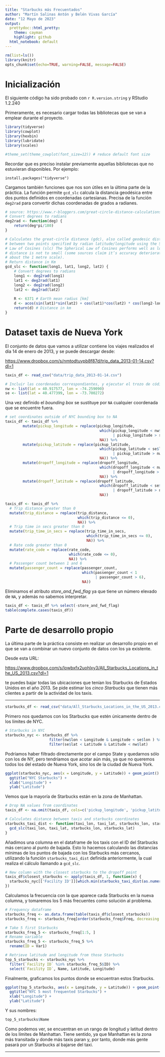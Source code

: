 ```yaml
---
title: "Starbucks más Frecuentados"
author: "Martín Salinas Antón y Belén Vivas García"
date: "12 Mayo de 2023"
output:
  prettydoc::html_pretty:
    theme: cayman
    highlight: github
  html_notebook: default
---
```


```r
rm(list=ls()) 
library(knitr)
opts_chunk$set(echo=TRUE, warning=FALSE, message=FALSE)
```

# Inicialización

El siguiente código ha sido probado con `r R.version.string` y RStudio 1.2.240

Primeramente, es necesario cargar todas las bibliotecas que se van a emplear durante el proyecto.

```r
library(tidyverse)
library(cowplot)
library(hexbin)
library(lubridate)
library(scales)

#theme_set(theme_cowplot(font_size=12)) # reduce default font size
```

Recordar que es preciso instalar previamente aquellas bibliotecas que no estuvieran disponibles. Por ejemplo:

```         
install.packages("tidyverse")
```

Cargamos también funciones que nos son útiles en la última parte de la práctica. La función permite `gcd_slc` calcula la distancia geodésica entre dos puntos definidos en coordenadas cartesianas. Precisa de la función `deg2rad` para convertir dichas coordenadas de grados a radianes.

```r
# source: https://www.r-bloggers.com/great-circle-distance-calculations-in-r/
# Convert degrees to radians
deg2rad <- function(deg) {
    return(deg*pi/180)
}

# Calculates the great-circle distance (gdc), also called geodesic distance, 
# between two points specified by radian latitude/longitude using the Spherical 
# Law of Cosines (slc) The Spherical Law of Cosines performs well as long as the
# distance is not to small (some sources claim it’s accuracy deteriorates at
# about the 1 metre scale). 
# Return distance in Km
gcd_slc <- function(long1, lat1, long2, lat2) {
    # Convert degrees to radians
    long1 <- deg2rad(long1)
    lat1 <- deg2rad(lat1)
    long2 <- deg2rad(long2)
    lat2 <- deg2rad(lat2)
    
    R <- 6371 # Earth mean radius [km]
    d <- acos(sin(lat1)*sin(lat2) + cos(lat1)*cos(lat2) * cos(long2-long1)) * R
    return(d) # Distance in km
}
```

# Dataset taxis de Nueva York

El conjunto de datos que vamos a utilizar contiene los viajes realizados el día 14 de enero de 2013, y se puede descargar desde:

<https://www.dropbox.com/s/nmtodtuvpb8f87d/trip_data_2013-01-14.csv?dl=1>

```r
taxis_df <- read_csv("data/trip_data_2013-01-14.csv")
```

```r
# Incluir las coordenadas correspondientes, y ejecutar el trozo de código
nw <- list(lat = 40.917577, lon = -74.259090)
se <- list(lat = 40.477399, lon = -73.700272)
```

Una vez definido el *bounding box* se sustituye por <code>NA</code> cualquier coordenada que se encuentre fuera.

```r
# set coordinates outside of NYC bounding box to NA
taxis_df <- taxis_df %>% 
        mutate(pickup_longitude = replace(pickup_longitude,
                                           which(pickup_longitude < nw$lon 
                                                 | pickup_longitude > se$lon),
                                           NA)) %>%
        mutate(pickup_latitude = replace(pickup_latitude,
                                           which(pickup_latitude < se$lat 
                                                 | pickup_latitude > nw$lat),
                                           NA)) %>%
        mutate(dropoff_longitude = replace(dropoff_longitude,
                                           which(dropoff_longitude < nw$lon 
                                                 | dropoff_longitude > se$lon),
                                           NA)) %>%
        mutate(dropoff_latitude = replace(dropoff_latitude,
                                           which(dropoff_latitude < se$lat 
                                                 | dropoff_latitude > nw$lat),
                                           NA))
```

```r
taxis_df <- taxis_df %>%
  # Trip distance greater than 0
  mutate(trip_distance = replace(trip_distance,
                                 which(trip_distance <= 0),
                                 NA)) %>%
  # Trip time in secs greater than 0
  mutate(trip_time_in_secs = replace(trip_time_in_secs,
                                     which(trip_time_in_secs <= 0),
                                     NA)) %>%
  # Rate code greater than 0
  mutate(rate_code = replace(rate_code,
                             which(rate_code <= 0),
                             NA)) %>%
  # Passenger count between 1 and 6
  mutate(passenger_count = replace(passenger_count,
                                   which(passenger_count < 1
                                         | passenger_count > 6),
                                   NA))
```

Eliminamos el atributo *store_and_fwd_flag* ya que tiene un número elevado de <code>NA</code>, y además no sabemos interpretar.

```r
taxis_df <- taxis_df %>% select(-store_and_fwd_flag)
table(complete.cases(taxis_df))
```

# Parte de desarrollo propio

La última parte de la práctica consiste en realizar un desarrollo propio en el que se van a combinar un nuevo conjunto de datos con los ya existente.

Desde esta URL:

<https://www.dropbox.com/s/lowbxfx2uohlxy3/All_Starbucks_Locations_in_the_US_2013.csv?dl=1>

te puedes bajar todas las ubicaciones que tenían los Starbucks de Estados Unidos en el año 2013. Se pide estimar los *cinco Starbucks* que tienen más clientes a partir de la actividad de los taxis.

------------------------------------------------------------------------

```r
starbucks_df <- read_csv("data/All_Starbucks_Locations_in_the_US_2013.csv")
```

Primero nos quedamos con los Starbucks que estén únicamente dentro de los límites de NYC.

```r
# Starbucks in NYC
starbucks_nyc <- starbucks_df %>% 
                    filter(nw$lon < Longitude & Longitude < se$lon ) %>%
                    filter(se$lat < Latitude & Latitude < nw$lat)
```

Podríamos haber filtrado directamente por el campo State y quedarnos sólo con los de NY, pero tendríamos que acotar aún más, ya que no queremos todos los del estado de Nueva York, sino los de la ciudad de Nueva York.

```r
ggplot(starbucks_nyc, aes(x = Longitude, y = Latitude)) + geom_point() + 
  ggtitle("NYC Starbucks") +
  xlab("Longitude") +
  ylab("Latitude")
```

Vemos que la mayoría de Starbucks están en la zona de Manhattan.

```r
# Drop NA values from coordinates
taxis_df <- na.omit(taxis_df, cols=c('pickup_longitude', 'pickup_latitude', 'dropoff_longitude', 'dropoff_latitude'))

# Calculates distance between taxis and starbucks coordinates
starbucks_taxi_dist <- function(taxi_lon, taxi_lat, starbucks_lon, starbucks_lat) {
  gcd_slc(taxi_lon, taxi_lat, starbucks_lon, starbucks_lat)
}
```

Añadimos una columna en el dataframe de los taxis con el ID del Starbucks más cercano al punto de bajada. Esto lo hacemos calculando las distancias mínimas de los puntos de bajada con los Starbucks más cercanos, utilizando la función `starbucks_taxi_dist` definida anteriormente, la cual realiza el cálculo llamando a `gcd_slc`.

```r
# New column with the closest starbucks to the dropoff point
taxis_df$closest_starbucks <- apply(taxis_df, 1, function(x) {
  starbucks_nyc[['Facility ID']][which.min(starbucks_taxi_dist(as.numeric(x[['dropoff_longitude']]), as.numeric(x[['dropoff_latitude']]), as.numeric(starbucks_nyc$Longitude), as.numeric(starbucks_nyc$Latitude)))]
})
```

Calculamos la frecuencia con la que aparece cada Starbucks en la nueva columna, y tomaremos los 5 más frecuentes como solución al problema.

```r
# Frequency dataframe
starbucks_freq <- as.data.frame(table(taxis_df$closest_starbucks))
starbucks_freq <- starbucks_freq[order(starbucks_freq$Freq, decreasing = TRUE), ]

# Take 5 first Starbucks
starbucks_freq_5 <- starbucks_freq[1:5, ]
# Rename variable
starbucks_freq_5 <- starbucks_freq_5 %>%
  rename(ID = Var1)

# Retrieve latitude and longitude from those Starbucks
top_5_starbucks <- starbucks_nyc %>%
  filter(`Facility ID` %in% starbucks_freq_5$ID) %>%
  select(`Facility ID`, Name, Latitude, Longitude)
```

Finalmente, graficamos los puntos donde se encuentran estos Starbucks.

```r
ggplot(top_5_starbucks, aes(x = Longitude, y = Latitude)) + geom_point() + 
  ggtitle("NYC 5 most frequented Starbucks") +
  xlab("Longitude") +
  ylab("Latitude")
```

Y sus nombres:

```r
top_5_starbucks$Name
```

Como podemos ver, se encuentran en un rango de longitud y latitud dentro de los límites de Manhattan. Tiene sentido, ya que Manhattan es la zona más transitada y donde más taxis paran y, por tanto, donde más gente pasará por un Starbucks al bajarse del taxi.

------------------------------------------------------------------------